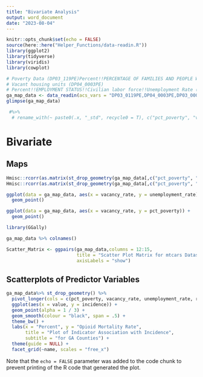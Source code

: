 ```yaml
---
title: "Bivariate Analysis"
output: word_document
date: "2023-08-04"
---
```


```r
knitr::opts_chunk$set(echo = FALSE)
source(here::here("Helper_Functions/data-readin.R"))
library(ggplot2)
library(tidyverse)
library(viridis)
library(cowplot)

# Poverty Data (DP03_119PE)Percent!!PERCENTAGE OF FAMILIES AND PEOPLE WHOSE INCOME IN THE PAST 12 MONTHS IS BELOW THE POVERTY LEVEL!!All families
# Vacant housing units (DP04_0003PE)
# Percent!!EMPLOYMENT STATUS!!Civilian labor force!!Unemployment Rate (DP03_0009PE)
ga_map_data <- data_readin(acs_vars = "DP03_0119PE,DP04_0003PE,DP03_0009PE", acs_yr = 2019)
glimpse(ga_map_data)
```

```r

 #%>% 
  # rename_with(~ paste0(.x, "_std", recycle0 = T), c("pct_poverty", "vacancy_rate", "unemployment_rate"))

```


# Bivariate

## Maps

```r
Hmisc::rcorr(as.matrix(st_drop_geometry(ga_map_data[,c("pct_poverty", "vacancy_rate", "unemployment_rate")])))
Hmisc::rcorr(as.matrix(st_drop_geometry(ga_map_data[,c("pct_poverty", "vacancy_rate", "unemployment_rate")])),type = 'spearman')

ggplot(data = ga_map_data, aes(x = vacancy_rate, y = unemployment_rate)) +
  geom_point()

ggplot(data = ga_map_data, aes(x = vacancy_rate, y = pct_poverty)) +
  geom_point() 


```

```r
library(GGally)

ga_map_data %>% colnames()

Scatter_Matrix <- ggpairs(ga_map_data,columns = 12:15,
                          title = "Scatter Plot Matrix for mtcars Dataset",
                          axisLabels = "show")
```
 

## Scatterplots of Predictor Variables

```r

ga_map_data%>% st_drop_geometry() %>% 
  pivot_longer(cols = c(pct_poverty, vacancy_rate, unemployment_rate, rucc_code13_n)) %>% 
  ggplot(aes(x = value, y = incidence)) +
  geom_point(alpha = 1 / 3) +
  geom_smooth(colour = "black", span = .5) +
  theme_bw() +
  labs(x = "Percent", y = "Opioid Mortality Rate", 
       title = "Plot of Indicator Association with Incidence",
       subtitle = "for GA Counties") +
  theme(guide = NULL) +
  facet_grid(~name, scales = "free_x")

```

Note that the `echo = FALSE` parameter was added to the code chunk to prevent printing of the R code that generated the plot.
